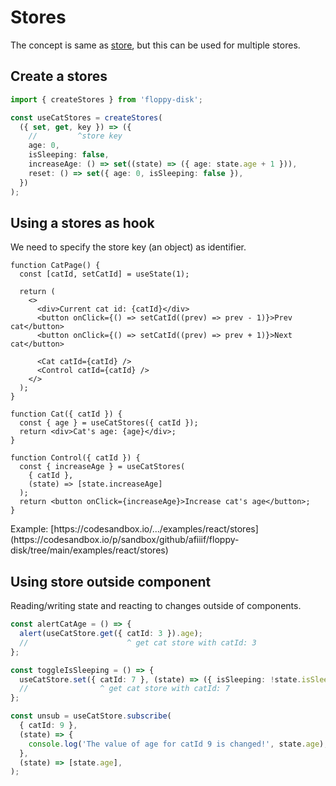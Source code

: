 
# Stores

The concept is same as [store](/docs/store/introduction), but this can be used for multiple stores.

## Create a stores

```ts
import { createStores } from 'floppy-disk';

const useCatStores = createStores(
  ({ set, get, key }) => ({
    //         ^store key
    age: 0,
    isSleeping: false,
    increaseAge: () => set((state) => ({ age: state.age + 1 })),
    reset: () => set({ age: 0, isSleeping: false }),
  })
);
```

## Using a stores as hook

We need to specify the store key (an object) as identifier.

```tsx {17,23}
function CatPage() {
  const [catId, setCatId] = useState(1);

  return (
    <>
      <div>Current cat id: {catId}</div>
      <button onClick={() => setCatId((prev) => prev - 1)}>Prev cat</button>
      <button onClick={() => setCatId((prev) => prev + 1)}>Next cat</button>

      <Cat catId={catId} />
      <Control catId={catId} />
    </>
  );
}

function Cat({ catId }) {
  const { age } = useCatStores({ catId });
  return <div>Cat's age: {age}</div>;
}

function Control({ catId }) {
  const { increaseAge } = useCatStores(
    { catId },
    (state) => [state.increaseAge]
  );
  return <button onClick={increaseAge}>Increase cat's age</button>;
}
```

<Callout type="info" emoji="ℹ️">
Example: [https://codesandbox.io/.../examples/react/stores](https://codesandbox.io/p/sandbox/github/afiiif/floppy-disk/tree/main/examples/react/stores)
</Callout>

## Using store outside component

Reading/writing state and reacting to changes outside of components.

```ts {2,7,12}
const alertCatAge = () => {
  alert(useCatStore.get({ catId: 3 }).age);
  //                      ^ get cat store with catId: 3
};

const toggleIsSleeping = () => {
  useCatStore.set({ catId: 7 }, (state) => ({ isSleeping: !state.isSleeping }));
  //                ^ get cat store with catId: 7
};

const unsub = useCatStore.subscribe(
  { catId: 9 },
  (state) => {
    console.log('The value of age for catId 9 is changed!', state.age);
  },
  (state) => [state.age],
);
```
